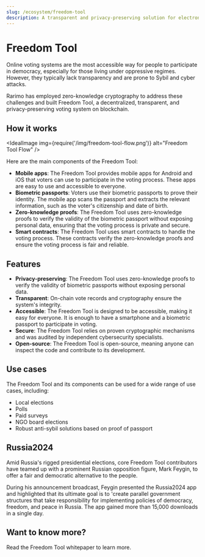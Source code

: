 ```yaml
---
slug: /ecosystem/freedom-tool
description: A transparent and privacy-preserving solution for electronic voting.
---
```


# Freedom Tool

Online voting systems are the most accessible way for people to participate in democracy, especially for those living under oppressive regimes. However, they typically lack transparency and are prone to Sybil and cyber attacks.

Rarimo has employed zero-knowledge cryptography to address these challenges and built Freedom Tool, a decentralized, transparent, and privacy-preserving voting system on blockchain.

## How it works

<IdealImage img={require('/img/freedom-tool-flow.png')} alt="Freedom Tool Flow" />


Here are the main components of the Freedom Tool:

- **Mobile apps**: The Freedom Tool provides mobile apps for Android and iOS that voters can use to participate in the voting process. These apps are easy to use and accessible to everyone.
- **Biometric passports**: Voters use their biometric passports to prove their identity. The mobile app scans the passport and extracts the relevant information, such as the voter's citizenship and date of birth.
- **Zero-knowledge proofs**: The Freedom Tool uses zero-knowledge proofs to verify the validity of the biometric passport without exposing personal data, ensuring that the voting process is private and secure.
- **Smart contracts**: The Freedom Tool uses smart contracts to handle the voting process. These contracts verify the zero-knowledge proofs and ensure the voting process is fair and reliable.

## Features

- **Privacy-preserving**: The Freedom Tool uses zero-knowledge proofs to verify the validity of biometric passports without exposing personal data.
- **Transparent**: On-chain vote records and cryptography ensure the system's integrity.
- **Accessible**: The Freedom Tool is designed to be accessible, making it easy for everyone. It is enough to have a smartphone and a biometric passport to participate in voting.
- **Secure**: The Freedom Tool relies on proven cryptographic mechanisms and was audited by independent cybersecurity specialists.
- **Open-source**: The Freedom Tool is open-source, meaning anyone can inspect the code and contribute to its development.

## Use cases

The Freedom Tool and its components can be used for a wide range of use cases, including:

- Local elections
- Polls
- Paid surveys
- NGO board elections
- Robust anti-sybil solutions based on proof of passport

## Russia2024

Amid Russia's rigged presidential elections, core Freedom Tool contributors have teamed up with a prominent Russian opposition figure, Mark Feygin, to offer a fair and democratic alternative to the people.

During his <OutLink href="https://www.youtube.com/watch?v=lyEcRVhXoBY">announcement broadcast</OutLink>, Feygin presented the Russia2024 app and highlighted that its ultimate goal is to 'create parallel government structures that take responsibility for implementing policies of democracy, freedom, and peace in Russia. The app gained more than 15,000 downloads in a single day.

## Want to know more?

Read the <OutLink href="https://freedomtool.org/#/doc">Freedom Tool whitepaper</OutLink> to learn more.